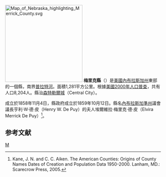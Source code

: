 {{noteTA
|T=zh-hans:梅里克县 (内布拉斯加州);zh-hk:梅里克縣 (內布拉斯加州);zh-tw:梅里克郡 (內布拉斯加州);
}}
[[File:Map_of_Nebraska_highlighting_Merrick_County.svg|250px]]
'''梅里克縣'''（{{lang-en|Merrick County}}）是[[美國|美國]][[內布拉斯加州|內布拉斯加州]]東部的一個縣，南界[[普拉特河|普拉特河]]。面積1,281平方公里。根據[[美國2000年人口普查|美國2000年人口普查]]，共有人口8,204人。縣治[[森特勒爾城_(內布拉斯加州)|森特勒爾城]]（Central City）。

成立於1858年11月4日，縣政府成立於1859年10月12日。縣名[[內布拉斯加準州|內布拉斯加準州]]議會議長亨利·W·德·皮（Henry W. De Puy）的夫人埃爾維拉·梅里克·德·皮（Elvira Merrick De Puy）<ref>Kane, J. N. and C. C. Aiken. The American Counties: Origins of County Names Dates of Creation and Population Data 1950-2000. Lanham, MD.: Scarecrow Press, 2005.</ref>。

==参考文献==
<div class="references-small">
<references />
</div>

{{內布拉斯加州}}

[[Category:内布拉斯加州行政区划|M]]